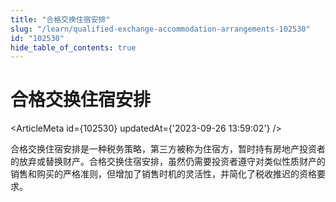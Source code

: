 ```yaml
---
title: "合格交换住宿安排"
slug: "/learn/qualified-exchange-accommodation-arrangements-102530"
id: "102530"
hide_table_of_contents: true
---
```



# 合格交换住宿安排

<ArticleMeta id={102530} updatedAt={'2023-09-26 13:59:02'} />
<div className='border-solid border-b border-t-0 my-4 border-[var(--ifm-color-gray-300)]' />

合格交换住宿安排是一种税务策略，第三方被称为住宿方，暂时持有房地产投资者的放弃或替换财产。合格交换住宿安排，虽然仍需要投资者遵守对类似性质财产的销售和购买的严格准则，但增加了销售时机的灵活性，并简化了税收推迟的资格要求。
